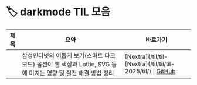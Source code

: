 
# 🏷️ darkmode TIL 모음

<LabelIcons />

| 제목 | 요약 | 바로가기 |
|------|------|----------|
|  | 삼성인터넷의 어둡게 보기(스마트 다크모드) 옵션이 웹 색상과 Lottie, SVG 등에 미치는 영향 및 실전 해결 방법 정리 | [Nextra](/til/til- [Nextra](/til/til/til- 2025/til/) \| [GitHub]() |
